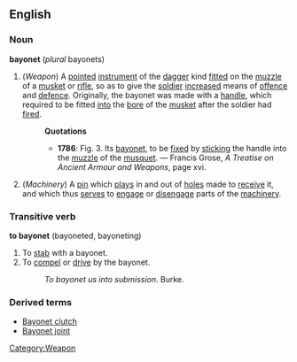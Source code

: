 ==English==
===Noun===
'''bayonet''' (''plural'' bayonets)
#(''Weapon'') [[Category:Weapon]] A [[point]]ed [[instrument]] of the [[dagger]] kind [[fit]]ted on the [[muzzle]] of a [[musket]] or [[rifle]], so as to give the [[soldier]] [[increased]] means of [[offence]] and [[defence]]. Originally, the bayonet was made with a [[handle]], which required to be fitted [[into]] the [[bore]] of the [[musket]] after the soldier had [[fire]]d.
#:'''Quotations'''
#:*'''1786''': Fig. 3. Its [[bayonet]], to be [[fix]]ed by [[stick]]ing the handle into the [[muzzle]] of the [[musquet]]. &mdash; Francis Grose, ''A Treatise on Ancient Armour and Weapons'', page xvi.
#(''Machinery'') A [[pin]] which [[play]]s in and out of [[hole]]s made to [[receive]] it, and which thus [[serve]]s to [[engage]] or [[disengage]] parts of the [[machinery]].
===Transitive verb===
'''to bayonet''' (bayoneted, bayoneting)
#To [[stab]] with a bayonet.
#To [[compel]] or [[drive]] by the bayonet.
#:''To bayonet us into submission.'' Burke.

===Derived terms===
* [[Bayonet clutch]]
* [[Bayonet joint]]